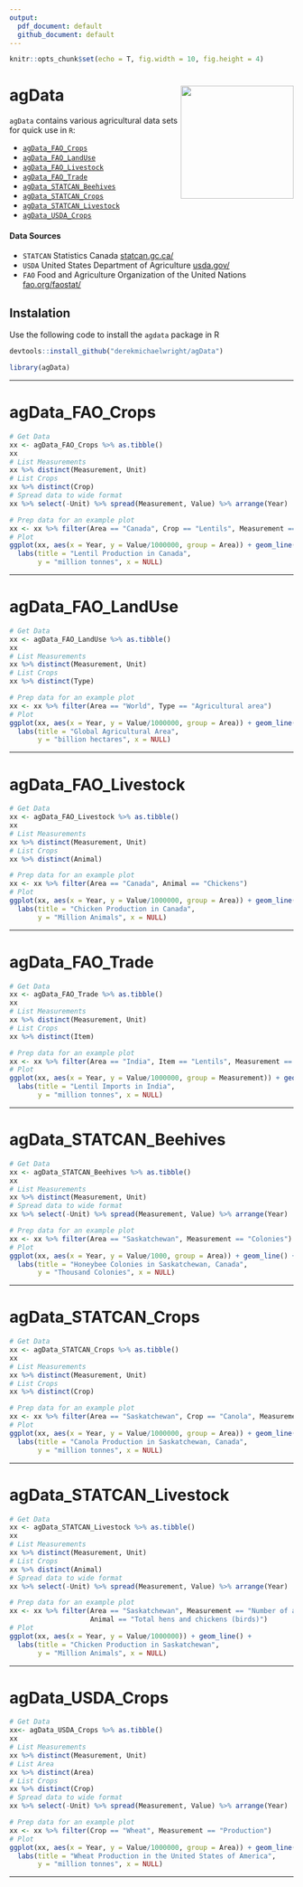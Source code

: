 ```yaml
---
output: 
  pdf_document: default
  github_document: default
---
```


```r
knitr::opts_chunk$set(echo = T, fig.width = 10, fig.height = 4)
```

# agData <img src="agData.png" align="right" width = "200px" />

`agData` contains various agricultural data sets for quick use in `R`:

- [`agData_FAO_Crops`](#agdata_fao_crops)
- [`agData_FAO_LandUse`](#agdata_fao_landuse)
- [`agData_FAO_Livestock`](#agdata_fao_livestock)
- [`agData_FAO_Trade`](#agdata_fao_trade)
- [`agData_STATCAN_Beehives`](#agdata_statcan_beehives)
- [`agData_STATCAN_Crops`](#agdata_statcan_crops)
- [`agData_STATCAN_Livestock`](#agdata_statcan_livestock)
- [`agData_USDA_Crops`](#agdata_usda_crops)

#### Data Sources

- `STATCAN` Statistics Canada [statcan.gc.ca/](statcan.gc.ca/)  
- `USDA` United States Department of Agriculture [usda.gov/](usda.gov/)
- `FAO` Food and Agriculture Organization of the United Nations [fao.org/faostat/](fao.org/faostat/)

## Instalation

Use the following code to install the `agdata` package in R

```r
devtools::install_github("derekmichaelwright/agData")
```

```r
library(agData)
```

---

<em>\newpage</em>

# agData_FAO_Crops

```r
# Get Data
xx <- agData_FAO_Crops %>% as.tibble()
xx
# List Measurements
xx %>% distinct(Measurement, Unit)
# List Crops
xx %>% distinct(Crop)
# Spread data to wide format
xx %>% select(-Unit) %>% spread(Measurement, Value) %>% arrange(Year)
```

```r
# Prep data for an example plot
xx <- xx %>% filter(Area == "Canada", Crop == "Lentils", Measurement == "Production")
# Plot
ggplot(xx, aes(x = Year, y = Value/1000000, group = Area)) + geom_line() +
  labs(title = "Lentil Production in Canada", 
       y = "million tonnes", x = NULL)
```

---

<em>\newpage</em>

# agData_FAO_LandUse

```r
# Get Data
xx <- agData_FAO_LandUse %>% as.tibble()
xx
# List Measurements
xx %>% distinct(Measurement, Unit)
# List Crops
xx %>% distinct(Type)
```

<em>\newpage</em>

```r
# Prep data for an example plot
xx <- xx %>% filter(Area == "World", Type == "Agricultural area")
# Plot
ggplot(xx, aes(x = Year, y = Value/1000000, group = Area)) + geom_line() +
  labs(title = "Global Agricultural Area", 
       y = "billion hectares", x = NULL)
```

---

<em>\newpage</em>

# agData_FAO_Livestock
  
```r
# Get Data
xx <- agData_FAO_Livestock %>% as.tibble()
xx
# List Measurements
xx %>% distinct(Measurement, Unit)
# List Crops
xx %>% distinct(Animal)
```

<em>\newpage</em>

```r
# Prep data for an example plot
xx <- xx %>% filter(Area == "Canada", Animal == "Chickens")
# Plot
ggplot(xx, aes(x = Year, y = Value/1000000, group = Area)) + geom_line() +
  labs(title = "Chicken Production in Canada", 
       y = "Million Animals", x = NULL)
```

---

<em>\newpage</em>

# agData_FAO_Trade
  
```r
# Get Data
xx <- agData_FAO_Trade %>% as.tibble()
xx
# List Measurements
xx %>% distinct(Measurement, Unit)
# List Crops
xx %>% distinct(Item)
```

```r
# Prep data for an example plot
xx <- xx %>% filter(Area == "India", Item == "Lentils", Measurement == "Import Quantity")
# Plot
ggplot(xx, aes(x = Year, y = Value/1000000, group = Measurement)) + geom_line() +
  labs(title = "Lentil Imports in India", 
       y = "million tonnes", x = NULL)
```

---

<em>\newpage</em>

# agData_STATCAN_Beehives
  
```r
# Get Data
xx <- agData_STATCAN_Beehives %>% as.tibble()
xx
# List Measurements
xx %>% distinct(Measurement, Unit)
# Spread data to wide format
xx %>% select(-Unit) %>% spread(Measurement, Value) %>% arrange(Year)
```

```r
# Prep data for an example plot
xx <- xx %>% filter(Area == "Saskatchewan", Measurement == "Colonies")
# Plot
ggplot(xx, aes(x = Year, y = Value/1000, group = Area)) + geom_line() +
  labs(title = "Honeybee Colonies in Saskatchewan, Canada", 
       y = "Thousand Colonies", x = NULL)
```

---

<em>\newpage</em>

# agData_STATCAN_Crops
  
```r
# Get Data
xx <- agData_STATCAN_Crops %>% as.tibble()
xx
# List Measurements
xx %>% distinct(Measurement, Unit)
# List Crops
xx %>% distinct(Crop)
```

```r
# Prep data for an example plot
xx <- xx %>% filter(Area == "Saskatchewan", Crop == "Canola", Measurement == "Production")
# Plot
ggplot(xx, aes(x = Year, y = Value/1000000, group = Area)) + geom_line() +
  labs(title = "Canola Production in Saskatchewan, Canada", 
       y = "million tonnes", x = NULL)
```

---

<em>\newpage</em>

# agData_STATCAN_Livestock
  
```r
# Get Data
xx <- agData_STATCAN_Livestock %>% as.tibble()
xx
# List Measurements
xx %>% distinct(Measurement, Unit)
# List Crops
xx %>% distinct(Animal)
# Spread data to wide format
xx %>% select(-Unit) %>% spread(Measurement, Value) %>% arrange(Year)
```

```r
# Prep data for an example plot
xx <- xx %>% filter(Area == "Saskatchewan", Measurement == "Number of animals",
                    Animal == "Total hens and chickens (birds)")
# Plot
ggplot(xx, aes(x = Year, y = Value/1000000)) + geom_line() +
  labs(title = "Chicken Production in Saskatchewan", 
       y = "Million Animals", x = NULL)
```

---

<em>\newpage</em>

# agData_USDA_Crops
  
```r
# Get Data
xx<- agData_USDA_Crops %>% as.tibble()
xx
# List Measurements
xx %>% distinct(Measurement, Unit)
# List Area
xx %>% distinct(Area)
# List Crops
xx %>% distinct(Crop)
# Spread data to wide format
xx %>% select(-Unit) %>% spread(Measurement, Value) %>% arrange(Year)
```

```r
# Prep data for an example plot
xx <- xx %>% filter(Crop == "Wheat", Measurement == "Production")
# Plot
ggplot(xx, aes(x = Year, y = Value/1000000, group = Area)) + geom_line() +
  labs(title = "Wheat Production in the United States of America", 
       y = "million tonnes", x = NULL)
```

---
